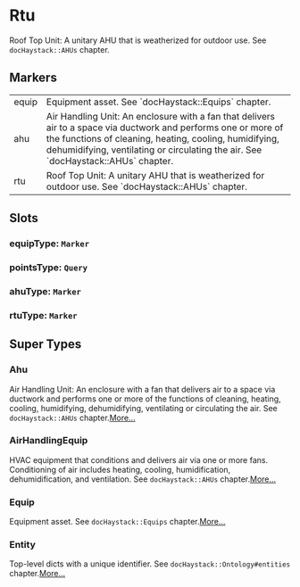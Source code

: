 # Rtu
Roof Top Unit: A unitary AHU that is weatherized for outdoor use.
See `docHaystack::AHUs` chapter.
## Markers
<table>
<tbody>
<tr>
<td className='p-2 align-top'><span className='bg-sky-200 rounded-md px-3 py-1 text-sky-700 block font-semibold text-center text-sm'>equip </span></td>
<td className='p-2 align-top'>Equipment asset. See `docHaystack::Equips` chapter.</td>
</tr>
<tr>
<td className='p-2 align-top'><span className='bg-sky-200 rounded-md px-3 py-1 text-sky-700 block font-semibold text-center text-sm'>ahu </span></td>
<td className='p-2 align-top'>Air Handling Unit: An enclosure with a fan that delivers air to a space via ductwork and performs one or more of the functions of cleaning, heating, cooling, humidifying, dehumidifying, ventilating or circulating the air.  See `docHaystack::AHUs` chapter.</td>
</tr>
<tr>
<td className='p-2 align-top'><span className='bg-sky-200 rounded-md px-3 py-1 text-sky-700 block font-semibold text-center text-sm'>rtu </span></td>
<td className='p-2 align-top'>Roof Top Unit: A unitary AHU that is weatherized for outdoor use. See `docHaystack::AHUs` chapter.</td>
</tr>
</tbody>
</table>

## Slots

### equipType: `Marker`

### pointsType: `Query`

### ahuType: `Marker`

### rtuType: `Marker`


## Super Types
### Ahu
Air Handling Unit: An enclosure with a fan that delivers air to a space
via ductwork and performs one or more of the functions of cleaning,
heating, cooling, humidifying, dehumidifying, ventilating or circulating
the air.  See `docHaystack::AHUs` chapter.[More...](./Ahu)

### AirHandlingEquip
HVAC equipment that conditions and delivers air via one or more fans.
Conditioning of air includes heating, cooling, humidification,
dehumidification, and ventilation. See `docHaystack::AHUs` chapter.[More...](./AirHandlingEquip)

### Equip
Equipment asset.
See `docHaystack::Equips` chapter.[More...](./Equip)

### Entity
Top-level dicts with a unique identifier.
See `docHaystack::Ontology#entities` chapter.[More...](./Entity)


